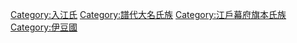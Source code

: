 [[Category:入江氏|Category:入江氏]]
[[Category:譜代大名氏族|Category:譜代大名氏族]]
[[Category:江戶幕府旗本氏族|Category:江戶幕府旗本氏族]]
[[Category:伊豆國|Category:伊豆國]]